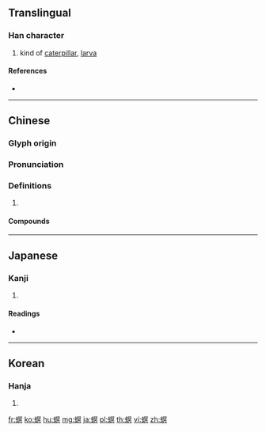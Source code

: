 {{character info/new}}
==Translingual==

===Han character===
{{Han char|rn=142|rad=虫|as=10|sn=16|four=57180|canj=LIBAC|ids=⿰虫冥}}

# kind of [[caterpillar]], [[larva]]

====References====
* {{Han ref|kx=1093.410|dkj=33429|dj=1558.290|hdz=42881.130|uh=879F|ud=34719|bh=BFC1|bd=49089}}

----

==Chinese==
{{zh-forms}}

===Glyph origin===
{{Han etym}}

===Pronunciation===
{{zh-pron
|m=míng
|c=ming4
|mc=y
|oc=y
|cat=
}}

===Definitions===
{{zh-hanzi}}

# {{rfdef|zh}}

====Compounds====
{{zh-der|三化螟蟲|二化螟|玉米螟|螟害|螟蛉|螟蛉子|螟蛾|螟螣|螟蟲|蟭螟}}

----

==Japanese==

===Kanji===
{{ja-kanji|grade=|rs=虫10}}

# {{defn|lang=ja|sort=虫10}}

====Readings====
* {{ja-readings|kanon=[[めい]] (mei)|goon=[[みょう]] (myō)|on=[[べい]] (bei)|kun=[[ずいむし]] (zuimushi)}}

----

==Korean==

===Hanja===
{{ko-hanja|hangeul=명|eumhun=|rv=myeong|mr=myŏng|y=myeng}}

# {{defn|lang=ko|sort=虫10}}

[[fr:螟]]
[[ko:螟]]
[[hu:螟]]
[[mg:螟]]
[[ja:螟]]
[[pl:螟]]
[[th:螟]]
[[vi:螟]]
[[zh:螟]]